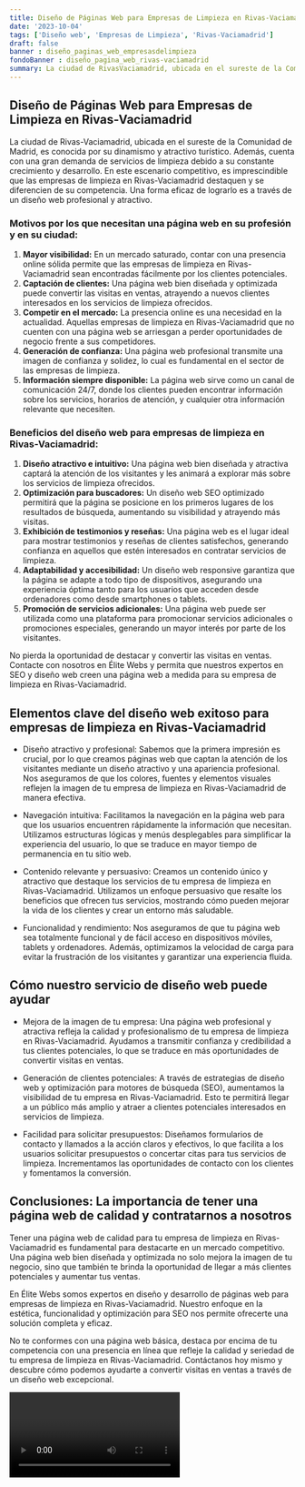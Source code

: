 ```yaml
---
title: Diseño de Páginas Web para Empresas de Limpieza en Rivas-Vaciamadrid
date: '2023-10-04'
tags: ['Diseño web', 'Empresas de Limpieza', 'Rivas-Vaciamadrid']
draft: false
banner : diseño_paginas_web_empresasdelimpieza
fondoBanner : diseño_pagina_web_rivas-vaciamadrid
summary: La ciudad de RivasVaciamadrid, ubicada en el sureste de la Comunidad de Madrid, es conocida por su dinamismo y atractivo turístico. Además, cuenta con una gran demanda de servicios de limpieza debido a su constante crecimiento y desarrollo. En este escenario competitivo, es imprescindible que las empresas de limpieza en RivasVaciamadrid destaquen y se diferencien de su competencia. Una forma eficaz de lograrlo es a través de un diseño web profesional y atractivo.
---
```


## Diseño de Páginas Web para Empresas de Limpieza en Rivas-Vaciamadrid

La ciudad de Rivas-Vaciamadrid, ubicada en el sureste de la Comunidad de Madrid, es conocida por su dinamismo y atractivo turístico. Además, cuenta con una gran demanda de servicios de limpieza debido a su constante crecimiento y desarrollo. En este escenario competitivo, es imprescindible que las empresas de limpieza en Rivas-Vaciamadrid destaquen y se diferencien de su competencia. Una forma eficaz de lograrlo es a través de un diseño web profesional y atractivo.

### Motivos por los que necesitan una página web en su profesión y en su ciudad:
1. **Mayor visibilidad:** En un mercado saturado, contar con una presencia online sólida permite que las empresas de limpieza en Rivas-Vaciamadrid sean encontradas fácilmente por los clientes potenciales.
2. **Captación de clientes:** Una página web bien diseñada y optimizada puede convertir las visitas en ventas, atrayendo a nuevos clientes interesados en los servicios de limpieza ofrecidos.
3. **Competir en el mercado:** La presencia online es una necesidad en la actualidad. Aquellas empresas de limpieza en Rivas-Vaciamadrid que no cuenten con una página web se arriesgan a perder oportunidades de negocio frente a sus competidores.
4. **Generación de confianza:** Una página web profesional transmite una imagen de confianza y solidez, lo cual es fundamental en el sector de las empresas de limpieza.
5. **Información siempre disponible:** La página web sirve como un canal de comunicación 24/7, donde los clientes pueden encontrar información sobre los servicios, horarios de atención, y cualquier otra información relevante que necesiten.

### Beneficios del diseño web para empresas de limpieza en Rivas-Vaciamadrid:
1. **Diseño atractivo e intuitivo:** Una página web bien diseñada y atractiva captará la atención de los visitantes y les animará a explorar más sobre los servicios de limpieza ofrecidos.
2. **Optimización para buscadores:** Un diseño web SEO optimizado permitirá que la página se posicione en los primeros lugares de los resultados de búsqueda, aumentando su visibilidad y atrayendo más visitas.
3. **Exhibición de testimonios y reseñas:** Una página web es el lugar ideal para mostrar testimonios y reseñas de clientes satisfechos, generando confianza en aquellos que estén interesados en contratar servicios de limpieza.
4. **Adaptabilidad y accesibilidad:** Un diseño web responsive garantiza que la página se adapte a todo tipo de dispositivos, asegurando una experiencia óptima tanto para los usuarios que acceden desde ordenadores como desde smartphones o tablets.
5. **Promoción de servicios adicionales:** Una página web puede ser utilizada como una plataforma para promocionar servicios adicionales o promociones especiales, generando un mayor interés por parte de los visitantes.

No pierda la oportunidad de destacar y convertir las visitas en ventas. Contacte con nosotros en Élite Webs y permita que nuestros expertos en SEO y diseño web creen una página web a medida para su empresa de limpieza en Rivas-Vaciamadrid.

<GifSeo />

<Cta />

## Elementos clave del diseño web exitoso para empresas de limpieza en Rivas-Vaciamadrid

- Diseño atractivo y profesional: Sabemos que la primera impresión es crucial, por lo que creamos páginas web que captan la atención de los visitantes mediante un diseño atractivo y una apariencia profesional. Nos aseguramos de que los colores, fuentes y elementos visuales reflejen la imagen de tu empresa de limpieza en Rivas-Vaciamadrid de manera efectiva.

- Navegación intuitiva: Facilitamos la navegación en la página web para que los usuarios encuentren rápidamente la información que necesitan. Utilizamos estructuras lógicas y menús desplegables para simplificar la experiencia del usuario, lo que se traduce en mayor tiempo de permanencia en tu sitio web.

- Contenido relevante y persuasivo: Creamos un contenido único y atractivo que destaque los servicios de tu empresa de limpieza en Rivas-Vaciamadrid. Utilizamos un enfoque persuasivo que resalte los beneficios que ofrecen tus servicios, mostrando cómo pueden mejorar la vida de los clientes y crear un entorno más saludable.

- Funcionalidad y rendimiento: Nos aseguramos de que tu página web sea totalmente funcional y de fácil acceso en dispositivos móviles, tablets y ordenadores. Además, optimizamos la velocidad de carga para evitar la frustración de los visitantes y garantizar una experiencia fluida.

## Cómo nuestro servicio de diseño web puede ayudar

- Mejora de la imagen de tu empresa: Una página web profesional y atractiva refleja la calidad y profesionalismo de tu empresa de limpieza en Rivas-Vaciamadrid. Ayudamos a transmitir confianza y credibilidad a tus clientes potenciales, lo que se traduce en más oportunidades de convertir visitas en ventas.

- Generación de clientes potenciales: A través de estrategias de diseño web y optimización para motores de búsqueda (SEO), aumentamos la visibilidad de tu empresa en Rivas-Vaciamadrid. Esto te permitirá llegar a un público más amplio y atraer a clientes potenciales interesados en servicios de limpieza.

- Facilidad para solicitar presupuestos: Diseñamos formularios de contacto y llamados a la acción claros y efectivos, lo que facilita a los usuarios solicitar presupuestos o concertar citas para tus servicios de limpieza. Incrementamos las oportunidades de contacto con los clientes y fomentamos la conversión.

## Conclusiones: La importancia de tener una página web de calidad y contratarnos a nosotros

Tener una página web de calidad para tu empresa de limpieza en Rivas-Vaciamadrid es fundamental para destacarte en un mercado competitivo. Una página web bien diseñada y optimizada no solo mejora la imagen de tu negocio, sino que también te brinda la oportunidad de llegar a más clientes potenciales y aumentar tus ventas.

En Élite Webs somos expertos en diseño y desarrollo de páginas web para empresas de limpieza en Rivas-Vaciamadrid. Nuestro enfoque en la estética, funcionalidad y optimización para SEO nos permite ofrecerte una solución completa y eficaz.

No te conformes con una página web básica, destaca por encima de tu competencia con una presencia en línea que refleje la calidad y seriedad de tu empresa de limpieza en Rivas-Vaciamadrid. Contáctanos hoy mismo y descubre cómo podemos ayudarte a convertir visitas en ventas a través de un diseño web excepcional.

<Video />

<CtaBot job='Empresas de Limpieza' city='Rivas-Vaciamadrid'/>

<Gmaps query='Rivas-Vaciamadrid+españa+maps' />